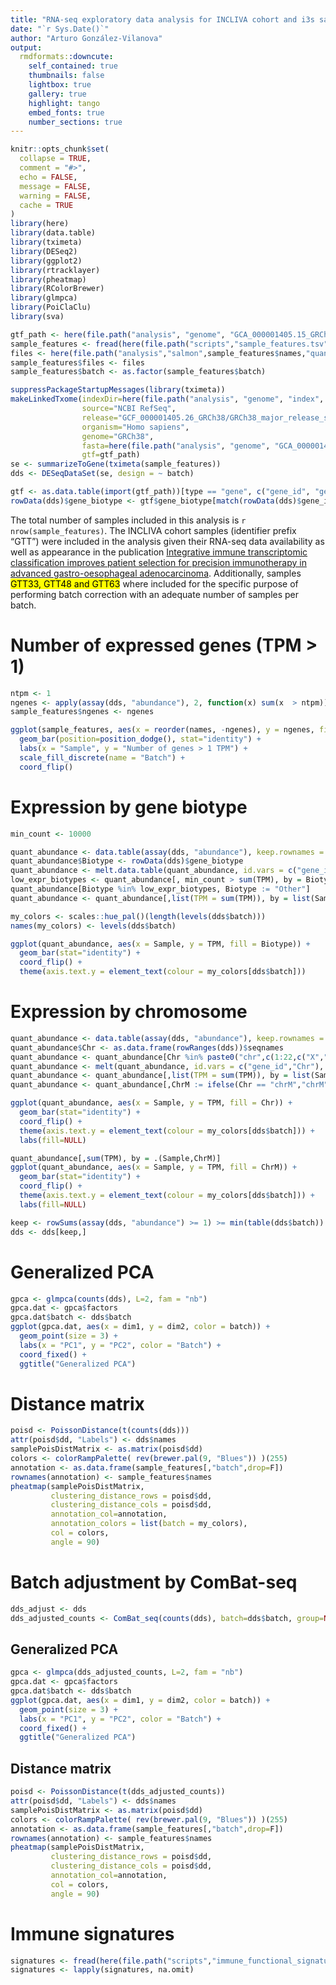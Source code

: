 ```yaml
---
title: "RNA-seq exploratory data analysis for INCLIVA cohort and i3s samples"
date: "`r Sys.Date()`"
author: "Arturo González-Vilanova"
output:
  rmdformats::downcute:
    self_contained: true
    thumbnails: false
    lightbox: true
    gallery: true
    highlight: tango
    embed_fonts: true
    number_sections: true
---
```


```r
knitr::opts_chunk$set(
  collapse = TRUE,
  comment = "#>",
  echo = FALSE,
  message = FALSE,
  warning = FALSE,
  cache = TRUE
)
library(here)
library(data.table)
library(tximeta)
library(DESeq2)
library(ggplot2)
library(rtracklayer)
library(pheatmap)
library(RColorBrewer)
library(glmpca)
library(PoiClaClu)
library(sva)
```

```r
gtf_path <- here(file.path("analysis", "genome", "GCA_000001405.15_GRCh38_no_alt_analysis_set_genes.gtf"))
sample_features <- fread(here(file.path("scripts","sample_features.tsv")))[(rna == "Y" & (QC == "Passed" | is.na(publicadas)))]
files <- here(file.path("analysis","salmon",sample_features$names,"quant.sf"))
sample_features$files <- files
sample_features$batch <- as.factor(sample_features$batch)
```

```r
suppressPackageStartupMessages(library(tximeta))
makeLinkedTxome(indexDir=here(file.path("analysis", "genome", "index", "salmon")),
                source="NCBI RefSeq",
                release="GCF_000001405.26_GRCh38/GRCh38_major_release_seqs_for_alignment_pipelines",
                organism="Homo sapiens",
                genome="GRCh38",
                fasta=here(file.path("analysis", "genome", "GCA_000001405.15_GRCh38_no_alt_analysis_set.fa")),
                gtf=gtf_path)
se <- summarizeToGene(tximeta(sample_features))
dds <- DESeqDataSet(se, design = ~ batch)

gtf <- as.data.table(import(gtf_path))[type == "gene", c("gene_id", "gene_biotype")]
rowData(dds)$gene_biotype <- gtf$gene_biotype[match(rowData(dds)$gene_id, gtf$gene_id)]
```

The total number of samples included in this analysis is `r nrow(sample_features)`. The INCLIVA cohort samples (identifier prefix "GTT") were included in the analysis given their RNA-seq data availability as well as appearance in the publication [Integrative immune transcriptomic classification improves patient selection for precision immunotherapy in advanced gastro-oesophageal adenocarcinoma](https://doi.org/10.1038/s41416-022-02005-z). Additionally, samples <mark>GTT33, GTT48 and GTT63</mark> where included for the specific purpose of performing batch correction with an adequate number of samples per batch.

# Number of expressed genes (TPM > 1)

```r
ntpm <- 1
ngenes <- apply(assay(dds, "abundance"), 2, function(x) sum(x  > ntpm))
sample_features$ngenes <- ngenes

ggplot(sample_features, aes(x = reorder(names, -ngenes), y = ngenes, fill = batch)) +
  geom_bar(position=position_dodge(), stat="identity") +
  labs(x = "Sample", y = "Number of genes > 1 TPM") +
  scale_fill_discrete(name = "Batch") +
  coord_flip()
```

# Expression by gene biotype

```r
min_count <- 10000

quant_abundance <- data.table(assay(dds, "abundance"), keep.rownames = "gene_id")
quant_abundance$Biotype <- rowData(dds)$gene_biotype
quant_abundance <- melt.data.table(quant_abundance, id.vars = c("gene_id","Biotype"), value.name = "TPM", variable.name = "Sample")
low_expr_biotypes <- quant_abundance[, min_count > sum(TPM), by = Biotype][V1 == T, Biotype]
quant_abundance[Biotype %in% low_expr_biotypes, Biotype := "Other"]
quant_abundance <- quant_abundance[,list(TPM = sum(TPM)), by = list(Sample,Biotype)]

my_colors <- scales::hue_pal()(length(levels(dds$batch)))
names(my_colors) <- levels(dds$batch)

ggplot(quant_abundance, aes(x = Sample, y = TPM, fill = Biotype)) +
  geom_bar(stat="identity") +
  coord_flip() +
  theme(axis.text.y = element_text(colour = my_colors[dds$batch]))
```

# Expression by chromosome

```r
quant_abundance <- data.table(assay(dds, "abundance"), keep.rownames = "gene_id")
quant_abundance$Chr <- as.data.frame(rowRanges(dds))$seqnames
quant_abundance <- quant_abundance[Chr %in% paste0("chr",c(1:22,c("X","Y","M")))]
quant_abundance <- melt(quant_abundance, id.vars = c("gene_id","Chr"), value.name = "TPM", variable.name = "Sample")
quant_abundance <- quant_abundance[,list(TPM = sum(TPM)), by = list(Sample,Chr)]
quant_abundance <- quant_abundance[,ChrM := ifelse(Chr == "chrM","chrM","Other")]

ggplot(quant_abundance, aes(x = Sample, y = TPM, fill = Chr)) +
  geom_bar(stat="identity") +
  coord_flip() +
  theme(axis.text.y = element_text(colour = my_colors[dds$batch])) +
  labs(fill=NULL)
```

```r
quant_abundance[,sum(TPM), by = .(Sample,ChrM)]
ggplot(quant_abundance, aes(x = Sample, y = TPM, fill = ChrM)) +
  geom_bar(stat="identity") +
  coord_flip() +
  theme(axis.text.y = element_text(colour = my_colors[dds$batch])) +
  labs(fill=NULL)
```

```r
keep <- rowSums(assay(dds, "abundance") >= 1) >= min(table(dds$batch))
dds <- dds[keep,]
```

# Generalized PCA

```r
gpca <- glmpca(counts(dds), L=2, fam = "nb")
gpca.dat <- gpca$factors
gpca.dat$batch <- dds$batch
ggplot(gpca.dat, aes(x = dim1, y = dim2, color = batch)) +
  geom_point(size = 3) +
  labs(x = "PC1", y = "PC2", color = "Batch") +
  coord_fixed() +
  ggtitle("Generalized PCA")
```

# Distance matrix

```r
poisd <- PoissonDistance(t(counts(dds)))
attr(poisd$dd, "Labels") <- dds$names
samplePoisDistMatrix <- as.matrix(poisd$dd)
colors <- colorRampPalette( rev(brewer.pal(9, "Blues")) )(255)
annotation <- as.data.frame(sample_features[,"batch",drop=F])
rownames(annotation) <- sample_features$names
pheatmap(samplePoisDistMatrix,
         clustering_distance_rows = poisd$dd,
         clustering_distance_cols = poisd$dd,
         annotation_col=annotation,
         annotation_colors = list(batch = my_colors),
         col = colors,
         angle = 90)
```

# Batch adjustment by ComBat-seq

```r
dds_adjust <- dds
dds_adjusted_counts <- ComBat_seq(counts(dds), batch=dds$batch, group=NULL)
```
## Generalized PCA

```r
gpca <- glmpca(dds_adjusted_counts, L=2, fam = "nb")
gpca.dat <- gpca$factors
gpca.dat$batch <- dds$batch
ggplot(gpca.dat, aes(x = dim1, y = dim2, color = batch)) +
  geom_point(size = 3) +
  labs(x = "PC1", y = "PC2", color = "Batch") +
  coord_fixed() +
  ggtitle("Generalized PCA")
```

## Distance matrix

```r
poisd <- PoissonDistance(t(dds_adjusted_counts))
attr(poisd$dd, "Labels") <- dds$names
samplePoisDistMatrix <- as.matrix(poisd$dd)
colors <- colorRampPalette( rev(brewer.pal(9, "Blues")) )(255)
annotation <- as.data.frame(sample_features[,"batch",drop=F])
rownames(annotation) <- sample_features$names
pheatmap(samplePoisDistMatrix,
         clustering_distance_rows = poisd$dd,
         clustering_distance_cols = poisd$dd,
         annotation_col=annotation,
         col = colors,
         angle = 90)
```

# Immune signatures

```r
signatures <- fread(here(file.path("scripts","immune_functional_signatures.tsv")), na.strings="")
signatures <- lapply(signatures, na.omit)
```




